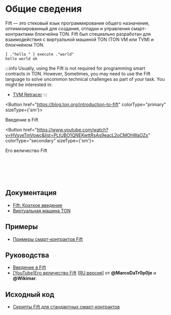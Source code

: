 
# Общие сведения

Fift — это стековый язык программирования общего назначения, оптимизированный для создания, отладки и управления смарт-контрактами блокчейна TON.
Fift был специально разработан для взаимодействия с виртуальной машиной TON (TON VM или TVM) и блокчейном TON.

```fift
{ ."hello " } execute ."world"
hello world ok
```

:::info
Usually, using the Fift is not required for programming smart contracts in TON. However, Sometimes, you may need to use the Fift language to solve uncommon technical challenges as part of your task.
You might be interested in:

- [TVM Retracer](https://retracer.ton.org/)
  :::

<Button href="https://blog.ton.org/introduction-to-fift"
colorType="primary" sizeType={'sm'}>

Введение в Fift

</Button>

<Button href="https://www.youtube.com/watch?v=HVsveTmVowc&list=PLtUBO1QNEKwttRsAs9eacL2oCMOhWaOZs"
          colorType="secondary" sizeType={'sm'}>

Его величество Fift

</Button>

<br></br><br></br>

## Документация

- [Fift: Краткое введение](https://ton.org/fiftbase.pdf)
- [Виртуальная машина TON](/v3/documentation/tvm/tvm-overview)

## Примеры

- [Примеры смарт-контрактов Fift](/v3/documentation/smart-contracts/contracts-specs/examples#fift-smart-contracts)

## Руководства

- [Введение в Fift](https://blog.ton.org/introduction-to-fift)
- [[YouTube]Его величество Fift](https://www.youtube.com/watch?v=HVsveTmVowc&list=PLtUBO1QNEKwttRsAs9eacL2oCMOhWaOZs) [[RU версия](https://www.youtube.com/playlist?list=PLyDBPwv9EPsCYG-hR4N5FRTKUkfM8POgh)] от **@MarcoDaTr0p0je** и **@Wikimar**.

## Исходный код

- [Скрипты Fift для стандартных смарт-контрактов](https://github.com/ton-blockchain/ton/tree/master/crypto/smartcont)
